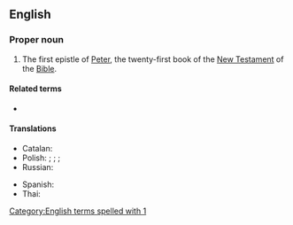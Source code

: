 ==English==

===Proper noun===
{{en-proper noun}}
{{book of the Bible|First Epistle of Peter}}

# {{lb|en|biblical}} The first epistle of [[Peter]], the twenty-first book of the [[New Testament]] of the [[Bible]].
#: {{syn|en|1 Pet.|q1=abbreviation}}

====Related terms====
* {{l|en|2 Peter}}

====Translations====
{{trans-top|Book of the Bible}}
* Catalan: {{t|ca|1 Pere}}
* Polish: {{t|pl|[[pierwszy|Pierwszy]] [[list|List]] [[święty|świętego]] [[Piotr|Piotra]] [[apostoł|Apostoła]]|m}}; {{t|pl|[[pierwszy|Pierwszy]] [[list|List]] [[św.]] [[Piotr|Piotra]]|m}}; {{t|pl|[[pierwszy|Pierwszy]] [[list|List]] [[Piotr|Piotra]]|m}}; {{t|pl|1 P}}
* Russian: {{t|ru|Пе́рвое посла́ние Петра́|n}}
{{trans-mid}}
* Spanish: {{t|es|1 Pedro|m}}
* Thai: {{t|th|๑ เปโตร}}
{{trans-bottom}}

[[Category:English terms spelled with 1]]
